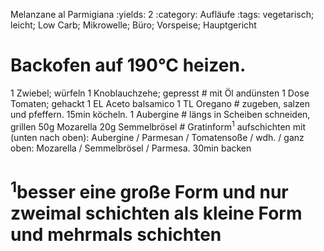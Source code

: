 Melanzane al Parmigiana
:yields: 2
:category: Aufläufe
:tags: vegetarisch; leicht; Low Carb; Mikrowelle; Büro; Vorspeise; Hauptgericht

# Backofen auf 190°C heizen.
1 Zwiebel; würfeln
1 Knoblauchzehe; gepresst
# mit Öl andünsten
1 Dose Tomaten; gehackt
1 EL Aceto balsamico
1 TL Oregano
# zugeben, salzen und pfeffern. 15min köcheln.
1 Aubergine
# längs in Scheiben schneiden, grillen
50g Mozarella
20g Semmelbrösel
# Gratinform^1^ aufschichten mit (unten nach oben): Aubergine / Parmesan / Tomatensoße / wdh. / ganz oben: Mozarella / Semmelbrösel / Parmesa.
  30min backen

# ^1^besser eine große Form und nur zweimal schichten als kleine Form und mehrmals schichten

